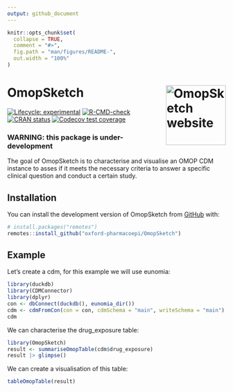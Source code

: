 ```yaml
---
output: github_document
---
```


<!-- README.md is generated from README.Rmd. Please edit that file -->

```r
knitr::opts_chunk$set(
  collapse = TRUE,
  comment = "#>",
  fig.path = "man/figures/README-",
  out.width = "100%"
)
```

# OmopSketch <a href="https://oxford-pharmacoepi.github.io/OmopSketch/"><img src="man/figures/logo.png" align="right" height="138" alt="OmopSketch website" /></a>

<!-- badges: start -->
[![Lifecycle: experimental](https://img.shields.io/badge/lifecycle-experimental-orange.svg)](https://lifecycle.r-lib.org/articles/stages.html#experimental)
[![R-CMD-check](https://github.com/oxford-pharmacoepi/OmopSketch/actions/workflows/R-CMD-check.yaml/badge.svg)](https://github.com/oxford-pharmacoepi/OmopSketch/actions/workflows/R-CMD-check.yaml)
[![CRAN status](https://www.r-pkg.org/badges/version/OmopSketch)](https://CRAN.R-project.org/package=OmopSketch)
[![Codecov test coverage](https://codecov.io/gh/oxford-pharmacoepi/OmopSketch/branch/main/graph/badge.svg)](https://app.codecov.io/gh/oxford-pharmacoepi/OmopSketch?branch=main)
<!-- badges: end -->

### WARNING: this package is under-development

The goal of OmopSketch is to characterise and visualise an OMOP CDM instance to asses if it meets the necessary criteria to answer a specific clinical question and conduct a certain study.

## Installation

You can install the development version of OmopSketch from [GitHub](https://github.com/) with:

``` r
# install.packages("remotes")
remotes::install_github("oxford-pharmacoepi/OmopSketch")
```

## Example

Let's create a cdm, for this example we will use eunomia:

```r
library(duckdb)
library(CDMConnector)
library(dplyr)
con <- dbConnect(duckdb(), eunomia_dir())
cdm <- cdmFromCon(con = con, cdmSchema = "main", writeSchema = "main")
cdm
```

We can characterise the drug_exposure table:

```r
library(OmopSketch)
result <- summariseOmopTable(cdm$drug_exposure)
result |> glimpse()
```

We can create a visualisation of this table:

```r
tableOmopTable(result)
```
